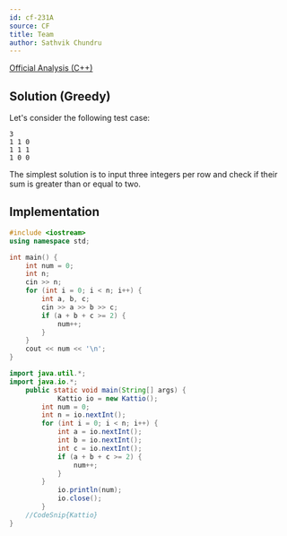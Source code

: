 ```yaml
---
id: cf-231A
source: CF
title: Team
author: Sathvik Chundru
---
```


[Official Analysis (C++)](https://codeforces.com/blog/entry/5486)

## Solution (Greedy)

Let's consider the following test case:

```
3
1 1 0
1 1 1
1 0 0
```

The simplest solution is to input three integers per row and check 
if their sum is greater than or equal to two. 

## Implementation

<LanguageSection>

<CPPSection>

```cpp
#include <iostream>
using namespace std;

int main() {
	int num = 0;
	int n;
	cin >> n;
	for (int i = 0; i < n; i++) {
		int a, b, c; 
		cin >> a >> b >> c;
		if (a + b + c >= 2) {
			num++;
		}
	}
	cout << num << '\n';
}
```

</CPPSection>
	
<JavaSection>

```java
import java.util.*;
import java.io.*;
	public static void main(String[] args) {
        	Kattio io = new Kattio();
		int num = 0;
		int n = io.nextInt();
		for (int i = 0; i < n; i++) {
			int a = io.nextInt();
			int b = io.nextInt();
			int c = io.nextInt();
			if (a + b + c >= 2) {
				num++;
			}
		}
     		io.println(num);
        	io.close();
    	}
	//CodeSnip{Kattio}
}
```

</JavaSection>

</LanguageSection>
